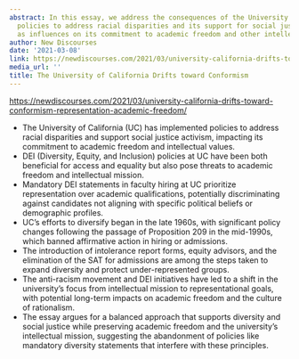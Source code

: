 ```yaml
---
abstract: In this essay, we address the consequences of the University of California’s
  policies to address racial disparities and its support for social justice activism
  as influences on its commitment to academic freedom and other intellectual values.
author: New Discourses
date: '2021-03-08'
link: https://newdiscourses.com/2021/03/university-california-drifts-toward-conformism-representation-academic-freedom/
media_url: ''
title: The University of California Drifts toward Conformism
---
```

<https://newdiscourses.com/2021/03/university-california-drifts-toward-conformism-representation-academic-freedom/>

- The University of California (UC) has implemented policies to address racial disparities and support social justice activism, impacting its commitment to academic freedom and intellectual values.
- DEI (Diversity, Equity, and Inclusion) policies at UC have been both beneficial for access and equality but also pose threats to academic freedom and intellectual mission.
- Mandatory DEI statements in faculty hiring at UC prioritize representation over academic qualifications, potentially discriminating against candidates not aligning with specific political beliefs or demographic profiles.
- UC's efforts to diversify began in the late 1960s, with significant policy changes following the passage of Proposition 209 in the mid-1990s, which banned affirmative action in hiring or admissions.
- The introduction of intolerance report forms, equity advisors, and the elimination of the SAT for admissions are among the steps taken to expand diversity and protect under-represented groups.
- The anti-racism movement and DEI initiatives have led to a shift in the university's focus from intellectual mission to representational goals, with potential long-term impacts on academic freedom and the culture of rationalism.
- The essay argues for a balanced approach that supports diversity and social justice while preserving academic freedom and the university's intellectual mission, suggesting the abandonment of policies like mandatory diversity statements that interfere with these principles.